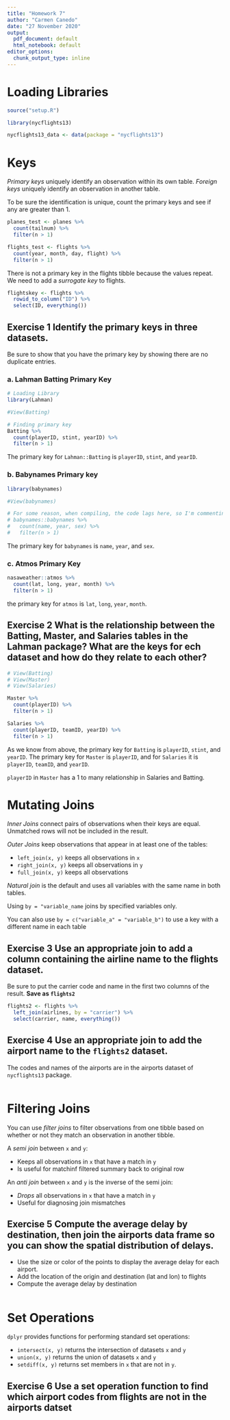 ```yaml
---
title: "Homework 7"
author: "Carmen Canedo"
date: "27 November 2020"
output:
  pdf_document: default
  html_notebook: default
editor_options:
  chunk_output_type: inline
---
```


# Loading Libraries
```r
source("setup.R")

library(nycflights13)

nycflights13_data <- data(package = "nycflights13")
```

# Keys
*Primary keys* uniquely identify an observation within its own table. *Foreign keys* uniquely identify an observation in another table.

To be sure the identification is unique, count the primary keys and see if any are greater than 1.

```r
planes_test <- planes %>% 
  count(tailnum) %>% 
  filter(n > 1)
```

```r
flights_test <- flights %>% 
  count(year, month, day, flight) %>% 
  filter(n > 1)
```
There is not a primary key in the flights tibble because the values repeat. We need to add a *surrogate key* to flights.

```r
flightskey <- flights %>% 
  rowid_to_column("ID") %>% 
  select(ID, everything())
```

## Exercise 1 Identify the primary keys in three datasets. 
Be sure to show that you have the primary key by showing there are no duplicate entries.

### a. Lahman Batting Primary Key
```r
# Loading Library
library(Lahman)

#View(Batting)

# Finding primary key
Batting %>% 
  count(playerID, stint, yearID) %>% 
  filter(n > 1)
```
The primary key for `Lahman::Batting` is `playerID`, `stint`, and `yearID`.

### b. Babynames Primary key
```r
library(babynames)

#View(babynames)

# For some reason, when compiling, the code lags here, so I'm commenting it out. This is how I got my answer for this question.
# babynames::babynames %>% 
#   count(name, year, sex) %>% 
#   filter(n > 1)
```
The primary key for `babynames` is `name`, `year`, and `sex`. 

### c. Atmos Primary Key
```r
nasaweather::atmos %>% 
  count(lat, long, year, month) %>% 
  filter(n > 1)
```
the primary key for `atmos` is `lat`, `long`, `year`, `month`.

## Exercise 2 What is the relationship between the Batting, Master, and Salaries tables in the Lahman package? What are the keys for ech dataset and how do they relate to each other?

```r
# View(Batting)
# View(Master)
# View(Salaries)
```

```r
Master %>% 
  count(playerID) %>% 
  filter(n > 1)
```

```r
Salaries %>% 
  count(playerID, teamID, yearID) %>% 
  filter(n > 1)
```


As we know from above, the primary key for `Batting` is `playerID`, `stint`, and `yearID`. The primary key for `Master` is `playerID`, and for `Salaries` it is `playerID`, `teamID`, and `yearID`.

`playerID` in `Master` has a 1 to many relationship in Salaries and Batting.

# Mutating Joins
*Inner Joins* connect pairs of observations when their keys are equal. Unmatched rows will not be included in the result. 

*Outer Joins* keep observations that appear in at least one of the tables:

  + `left_join(x, y)` keeps all observations in `x`
  + `right_join(x, y)` keeps all observations in `y`
  + `full_join(x, y)` keeps all observations
  
*Natural join* is the default and uses all variables with the same name in both tables.

Using `by = "variable_name` joins by specified variables only.

You can also use `by = c("variable_a" = "variable_b")` to use a key with a different name in each table

## Exercise 3 Use an appropriate join to add a column containing the airline name to the flights dataset.
Be sure to put the carrier code and name in the first two columns of the result. **Save as `flights2`**
```r
flights2 <- flights %>% 
  left_join(airlines, by = "carrier") %>% 
  select(carrier, name, everything())
```


## Exercise 4 Use an appropriate join to add the airport name to the `flights2` dataset.
The codes and names of the airports are in the airports dataset of `nycflights13` package.
```r

```


# Filtering Joins
You can use *filter joins* to filter observations from one tibble based on whether or not they match an observation in another tibble.

A *semi join* between `x` and `y`:

  + Keeps all observations in `x` that have a match in `y`
  + Is useful for matchinf filtered summary back to original row
  
An *anti join* between `x` and `y` is the inverse of the semi join:

  + *Drops* all observations in `x` that have a match in `y`
  + Useful for diagnosing join mismatches
  
## Exercise 5 Compute the average delay by destination, then join the airports data frame so you can show the spatial distribution of delays.

  + Use the size or color of the points to display the average delay for each airport.
  + Add the location of the origin and destination (lat and lon) to flights
  + Compute the average delay by destination
  
```r

```

  
# Set Operations
`dplyr` provides functions for performing standard set operations:

  + `intersect(x, y)` returns the intersection of datasets `x` and `y`
  + `union(x, y)` returns the union of datasets `x` and `y`
  + `setdiff(x, y)` returns set members in `x` that are not in `y`.
  
## Exercise 6 Use a set operation function to find which airport codes from flights are not in the airports datset
```r

```

